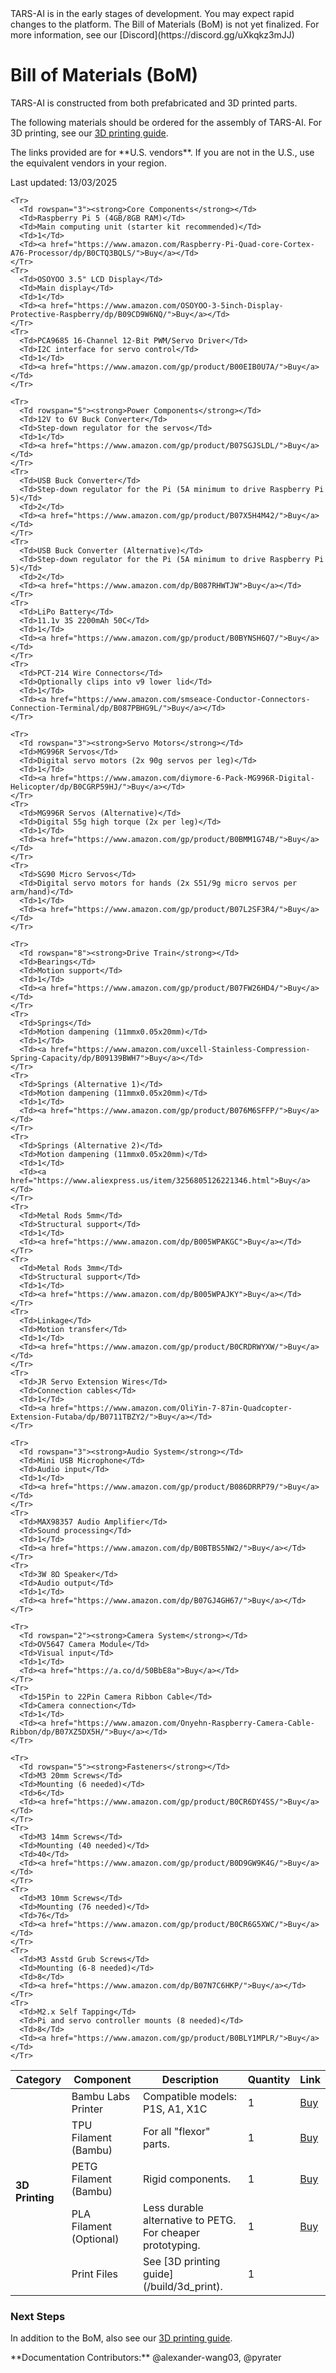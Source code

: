 
<Callout type="error" emoji="🚫">
TARS-AI is in the early stages of development. You may expect rapid changes to the platform.
</Callout>
<Callout type="warning" emoji="⚠️">
The Bill of Materials (BoM) is not yet finalized. For more information, see our [Discord](https://discord.gg/uXkqkz3mJJ)
</Callout>

# Bill of Materials (BoM)
TARS-AI is constructed from both prefabricated and 3D printed parts.

The following materials should be ordered for the assembly of TARS-AI. For 3D printing, see our [3D printing guide](/build/3d_print).

<Callout type="warning" emoji="⚠️">
The links provided are for **U.S. vendors**. If you are not in the U.S., use the equivalent vendors in your region.
</Callout>

<style>
  {`
    table a {
      color: #0066cc !important;
      text-decoration: underline !important;
    }
  `}
</style>

Last updated: 13/03/2025

<Table>
  <thead>
    <Tr>
      <Th>Category</Th>
      <Th>Component</Th>
      <Th>Description</Th>
      <Th>Quantity</Th>
      <Th>Link</Th>
    </Tr>
  </thead>
  <tbody>
    <Tr>
      <Td rowspan="5"><strong>3D Printing</strong></Td>
      <Td>Bambu Labs Printer</Td>
      <Td>Compatible models: P1S, A1, X1C</Td>
      <Td>1</Td>
      <Td><a href="https://us.store.bambulab.com/collections/3d-printer">Buy</a></Td>
    </Tr>
    <Tr>
      <Td>TPU Filament (Bambu)</Td>
      <Td>For all "flexor" parts.</Td>
      <Td>1</Td>
      <Td><a href="https://us.store.bambulab.com/products/tpu-for-ams">Buy</a></Td>
    </Tr>
    <Tr>
      <Td>PETG Filament (Bambu)</Td>
      <Td>Rigid components.</Td>
      <Td>1</Td>
      <Td><a href="https://us.store.bambulab.com/products/petg-hf">Buy</a></Td>
    </Tr>
    <Tr>
      <Td>PLA Filament (Optional)</Td>
      <Td>Less durable alternative to PETG. For cheaper prototyping.</Td>
      <Td>1</Td>
      <Td><a href="https://us.store.bambulab.com/products/pla-basic-filament?skr=yes">Buy</a></Td>
    </Tr>
    <Tr>
      <Td>Print Files</Td>
      <Td>See [3D printing guide](/build/3d_print).</Td>
      <Td>1</Td>
      <Td></Td>
    </Tr>

    <Tr>
      <Td rowspan="3"><strong>Core Components</strong></Td>
      <Td>Raspberry Pi 5 (4GB/8GB RAM)</Td>
      <Td>Main computing unit (starter kit recommended)</Td>
      <Td>1</Td>
      <Td><a href="https://www.amazon.com/Raspberry-Pi-Quad-core-Cortex-A76-Processor/dp/B0CTQ3BQLS/">Buy</a></Td>
    </Tr>
    <Tr>
      <Td>OSOYOO 3.5" LCD Display</Td>
      <Td>Main display</Td>
      <Td>1</Td>
      <Td><a href="https://www.amazon.com/OSOYOO-3-5inch-Display-Protective-Raspberry/dp/B09CD9W6NQ/">Buy</a></Td>
    </Tr>
    <Tr>
      <Td>PCA9685 16-Channel 12-Bit PWM/Servo Driver</Td>
      <Td>I2C interface for servo control</Td>
      <Td>1</Td>
      <Td><a href="https://www.amazon.com/gp/product/B00EIB0U7A/">Buy</a></Td>
    </Tr>

    <Tr>
      <Td rowspan="5"><strong>Power Components</strong></Td>
      <Td>12V to 6V Buck Converter</Td>
      <Td>Step-down regulator for the servos</Td>
      <Td>1</Td>
      <Td><a href="https://www.amazon.com/gp/product/B07SGJSLDL/">Buy</a></Td>
    </Tr>
    <Tr>
      <Td>USB Buck Converter</Td>
      <Td>Step-down regulator for the Pi (5A minimum to drive Raspberry Pi 5)</Td>
      <Td>2</Td>
      <Td><a href="https://www.amazon.com/gp/product/B07X5H4M42/">Buy</a></Td>
    </Tr>
    <Tr>
      <Td>USB Buck Converter (Alternative)</Td>
      <Td>Step-down regulator for the Pi (5A minimum to drive Raspberry Pi 5)</Td>
      <Td>2</Td>
      <Td><a href="https://www.amazon.com/dp/B087RHWTJW">Buy</a></Td>
    </Tr>
    <Tr>
      <Td>LiPo Battery</Td>
      <Td>11.1v 3S 2200mAh 50C</Td>
      <Td>1</Td>
      <Td><a href="https://www.amazon.com/gp/product/B0BYNSH6Q7/">Buy</a></Td>
    </Tr>
    <Tr>
      <Td>PCT-214 Wire Connectors</Td>
      <Td>Optionally clips into v9 lower lid</Td>
      <Td>1</Td>
      <Td><a href="https://www.amazon.com/smseace-Conductor-Connectors-Connection-Terminal/dp/B087PBHG9L/">Buy</a></Td>
    </Tr>

    <Tr>
      <Td rowspan="3"><strong>Servo Motors</strong></Td>
      <Td>MG996R Servos</Td>
      <Td>Digital servo motors (2x 90g servos per leg)</Td>
      <Td>1</Td>
      <Td><a href="https://www.amazon.com/diymore-6-Pack-MG996R-Digital-Helicopter/dp/B0CGRP59HJ/">Buy</a></Td>
    </Tr>
    <Tr>
      <Td>MG996R Servos (Alternative)</Td>
      <Td>Digital 55g high torque (2x per leg)</Td>
      <Td>1</Td>
      <Td><a href="https://www.amazon.com/gp/product/B0BMM1G74B/">Buy</a></Td>
    </Tr>
    <Tr>
      <Td>SG90 Micro Servos</Td>
      <Td>Digital servo motors for hands (2x S51/9g micro servos per arm/hand)</Td>
      <Td>1</Td>
      <Td><a href="https://www.amazon.com/gp/product/B07L2SF3R4/">Buy</a></Td>
    </Tr>

    <Tr>
      <Td rowspan="8"><strong>Drive Train</strong></Td>
      <Td>Bearings</Td>
      <Td>Motion support</Td>
      <Td>1</Td>
      <Td><a href="https://www.amazon.com/gp/product/B07FW26HD4/">Buy</a></Td>
    </Tr>
    <Tr>
      <Td>Springs</Td>
      <Td>Motion dampening (11mmx0.05x20mm)</Td>
      <Td>1</Td>
      <Td><a href="https://www.amazon.com/uxcell-Stainless-Compression-Spring-Capacity/dp/B09139BWH7">Buy</a></Td>
    </Tr>
    <Tr>
      <Td>Springs (Alternative 1)</Td>
      <Td>Motion dampening (11mmx0.05x20mm)</Td>
      <Td>1</Td>
      <Td><a href="https://www.amazon.com/gp/product/B076M6SFFP/">Buy</a></Td>
    </Tr>
    <Tr>
      <Td>Springs (Alternative 2)</Td>
      <Td>Motion dampening (11mmx0.05x20mm)</Td>
      <Td>1</Td>
      <Td><a href="https://www.aliexpress.us/item/3256805126221346.html">Buy</a></Td>
    </Tr>
    <Tr>
      <Td>Metal Rods 5mm</Td>
      <Td>Structural support</Td>
      <Td>1</Td>
      <Td><a href="https://www.amazon.com/dp/B005WPAKGC">Buy</a></Td>
    </Tr>
    <Tr>
      <Td>Metal Rods 3mm</Td>
      <Td>Structural support</Td>
      <Td>1</Td>
      <Td><a href="https://www.amazon.com/dp/B005WPAJKY">Buy</a></Td>
    </Tr>
    <Tr>
      <Td>Linkage</Td>
      <Td>Motion transfer</Td>
      <Td>1</Td>
      <Td><a href="https://www.amazon.com/gp/product/B0CRDRWYXW/">Buy</a></Td>
    </Tr>
    <Tr>
      <Td>JR Servo Extension Wires</Td>
      <Td>Connection cables</Td>
      <Td>1</Td>
      <Td><a href="https://www.amazon.com/OliYin-7-87in-Quadcopter-Extension-Futaba/dp/B0711TBZY2/">Buy</a></Td>
    </Tr>

    <Tr>
      <Td rowspan="3"><strong>Audio System</strong></Td>
      <Td>Mini USB Microphone</Td>
      <Td>Audio input</Td>
      <Td>1</Td>
      <Td><a href="https://www.amazon.com/gp/product/B086DRRP79/">Buy</a></Td>
    </Tr>
    <Tr>
      <Td>MAX98357 Audio Amplifier</Td>
      <Td>Sound processing</Td>
      <Td>1</Td>
      <Td><a href="https://www.amazon.com/dp/B0BTBS5NW2/">Buy</a></Td>
    </Tr>
    <Tr>
      <Td>3W 8Ω Speaker</Td>
      <Td>Audio output</Td>
      <Td>1</Td>
      <Td><a href="https://www.amazon.com/dp/B07GJ4GH67/">Buy</a></Td>
    </Tr>

    <Tr>
      <Td rowspan="2"><strong>Camera System</strong></Td>
      <Td>OV5647 Camera Module</Td>
      <Td>Visual input</Td>
      <Td>1</Td>
      <Td><a href="https://a.co/d/50BbE8a">Buy</a></Td>
    </Tr>
    <Tr>
      <Td>15Pin to 22Pin Camera Ribbon Cable</Td>
      <Td>Camera connection</Td>
      <Td>1</Td>
      <Td><a href="https://www.amazon.com/Onyehn-Raspberry-Camera-Cable-Ribbon/dp/B07XZ5DX5H/">Buy</a></Td>
    </Tr>

    <Tr>
      <Td rowspan="5"><strong>Fasteners</strong></Td>
      <Td>M3 20mm Screws</Td>
      <Td>Mounting (6 needed)</Td>
      <Td>6</Td>
      <Td><a href="https://www.amazon.com/gp/product/B0CR6DY4SS/">Buy</a></Td>
    </Tr>
    <Tr>
      <Td>M3 14mm Screws</Td>
      <Td>Mounting (40 needed)</Td>
      <Td>40</Td>
      <Td><a href="https://www.amazon.com/gp/product/B0D9GW9K4G/">Buy</a></Td>
    </Tr>
    <Tr>
      <Td>M3 10mm Screws</Td>
      <Td>Mounting (76 needed)</Td>
      <Td>76</Td>
      <Td><a href="https://www.amazon.com/gp/product/B0CR6G5XWC/">Buy</a></Td>
    </Tr>
    <Tr>
      <Td>M3 Asstd Grub Screws</Td>
      <Td>Mounting (6-8 needed)</Td>
      <Td>8</Td>
      <Td><a href="https://www.amazon.com/dp/B07N7C6HKP/">Buy</a></Td>
    </Tr>
    <Tr>
      <Td>M2.x Self Tapping</Td>
      <Td>Pi and servo controller mounts (8 needed)</Td>
      <Td>8</Td>
      <Td><a href="https://www.amazon.com/gp/product/B0BLY1MPLR/">Buy</a></Td>
    </Tr>
  </tbody>
</Table>

### Next Steps
In addition to the BoM, also see our [3D printing guide](/build/3d_print).

<Callout type="default" emoji="👉">
  **Documentation Contributors:** @alexander-wang03, @pyrater
</Callout>

